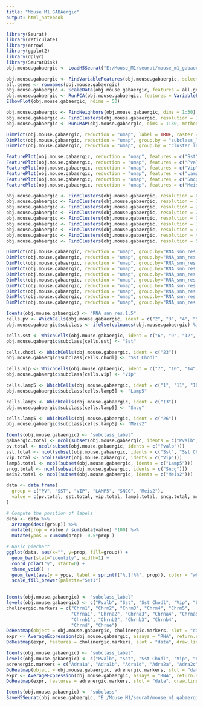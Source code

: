 ```yaml
---
title: "Mouse M1 GABAergic"
output: html_notebook
---
```


```r

library(Seurat)
library(reticulate)
library(arrow)
library(ggplot2)
library(dplyr)
library(SeuratDisk)
obj.mouse.gabaergic <- LoadH5Seurat("E:/Mouse_M1/seurat/mouse_m1_gabaergic.h5Seurat")

```


```r

obj.mouse.gabaergic <- FindVariableFeatures(obj.mouse.gabaergic, selection.method = "vst", nfeatures = 3000)
all.genes <- rownames(obj.mouse.gabaergic)
obj.mouse.gabaergic <- ScaleData(obj.mouse.gabaergic, features = all.genes)
obj.mouse.gabaergic <- RunPCA(obj.mouse.gabaergic, features = VariableFeatures(object = obj.mouse.gabaergic))
ElbowPlot(obj.mouse.gabaergic, ndims = 50)

```


```r

obj.mouse.gabaergic <- FindNeighbors(obj.mouse.gabaergic, dims = 1:30)
obj.mouse.gabaergic <- FindClusters(obj.mouse.gabaergic, resolution = 1, algorithm = 4, method = "igraph")
obj.mouse.gabaergic <- RunUMAP(obj.mouse.gabaergic, dims = 1:30, method="umap-learn")

```


```r

DimPlot(obj.mouse.gabaergic, reduction = "umap", label = TRUE, raster = FALSE) + NoLegend() + xlim(-15, 15) + ylim(-15, 15) + coord_equal()
DimPlot(obj.mouse.gabaergic, reduction = "umap", group.by = "subclass_label", label = TRUE, label.size = 4, raster = FALSE) + NoLegend()  + xlim(-15, 12) + ylim(-15, 15) + coord_equal()
DimPlot(obj.mouse.gabaergic, reduction = "umap", group.by = "cluster_label", label = TRUE, label.size = 2,raster = FALSE) + NoLegend()  + xlim(-15, 15) + ylim(-15, 15) + coord_equal()

```


```r

FeaturePlot(obj.mouse.gabaergic, reduction = "umap", features = c("Sst")) + xlim(-15, 15) + ylim(-15, 15) + coord_equal()
FeaturePlot(obj.mouse.gabaergic, reduction = "umap", features = c("Pvalb")) + xlim(-15, 15) + ylim(-15, 15) + coord_equal()
FeaturePlot(obj.mouse.gabaergic, reduction = "umap", features = c("Vip")) + xlim(-15, 15) + ylim(-15, 15) + coord_equal()
FeaturePlot(obj.mouse.gabaergic, reduction = "umap", features = c("Lamp5")) + xlim(-15, 15) + ylim(-15, 15) + coord_equal()
FeaturePlot(obj.mouse.gabaergic, reduction = "umap", features = c("Sncg")) + xlim(-15, 15) + ylim(-15, 15) + coord_equal()
FeaturePlot(obj.mouse.gabaergic, reduction = "umap", features = c("Meis2")) + xlim(-15, 15) + ylim(-15, 15) + coord_equal()

```


```r

obj.mouse.gabaergic <- FindClusters(obj.mouse.gabaergic, resolution = 0.5, algorithm = 4, method = "igraph")
obj.mouse.gabaergic <- FindClusters(obj.mouse.gabaergic, resolution = 1.5, algorithm = 4, method = "igraph")
obj.mouse.gabaergic <- FindClusters(obj.mouse.gabaergic, resolution = 2, algorithm = 4, method = "igraph")
obj.mouse.gabaergic <- FindClusters(obj.mouse.gabaergic, resolution = 2.5, algorithm = 4, method = "igraph")
obj.mouse.gabaergic <- FindClusters(obj.mouse.gabaergic, resolution = 3, algorithm = 4, method = "igraph")
obj.mouse.gabaergic <- FindClusters(obj.mouse.gabaergic, resolution = 3.5, algorithm = 4, method = "igraph")
obj.mouse.gabaergic <- FindClusters(obj.mouse.gabaergic, resolution = 4, algorithm = 4, method = "igraph")
obj.mouse.gabaergic <- FindClusters(obj.mouse.gabaergic, resolution = 4.5, algorithm = 4, method = "igraph")
obj.mouse.gabaergic <- FindClusters(obj.mouse.gabaergic, resolution = 5, algorithm = 4, method = "igraph")

```


```r

DimPlot(obj.mouse.gabaergic, reduction = "umap", group.by="RNA_snn_res.0.5", label = TRUE, raster = FALSE) + NoLegend() + xlim(-15, 15) + ylim(-15, 15) + coord_equal()
DimPlot(obj.mouse.gabaergic, reduction = "umap", group.by="RNA_snn_res.1", label = TRUE, raster = FALSE) + NoLegend() + xlim(-15, 15) + ylim(-15, 15) + coord_equal()
DimPlot(obj.mouse.gabaergic, reduction = "umap", group.by="RNA_snn_res.1.5", label = TRUE, raster = FALSE) + NoLegend() + xlim(-15, 15) + ylim(-15, 15) + coord_equal()
DimPlot(obj.mouse.gabaergic, reduction = "umap", group.by="RNA_snn_res.2", label = TRUE, raster = FALSE) + NoLegend() + xlim(-15, 15) + ylim(-15, 15) + coord_equal()
DimPlot(obj.mouse.gabaergic, reduction = "umap", group.by="RNA_snn_res.2.5", label = TRUE, raster = FALSE) + NoLegend() + xlim(-15, 15) + ylim(-15, 15) + coord_equal()
DimPlot(obj.mouse.gabaergic, reduction = "umap", group.by="RNA_snn_res.3", label = TRUE, raster = FALSE) + NoLegend() + xlim(-15, 15) + ylim(-15, 15) + coord_equal()
DimPlot(obj.mouse.gabaergic, reduction = "umap", group.by="RNA_snn_res.3.5", label = TRUE, raster = FALSE) + NoLegend() + xlim(-15, 15) + ylim(-15, 15) + coord_equal()
DimPlot(obj.mouse.gabaergic, reduction = "umap", group.by="RNA_snn_res.4", label = TRUE, raster = FALSE) + NoLegend() + xlim(-15, 15) + ylim(-15, 15) + coord_equal()
DimPlot(obj.mouse.gabaergic, reduction = "umap", group.by="RNA_snn_res.4.5", label = TRUE, raster = FALSE) + NoLegend() + xlim(-15, 15) + ylim(-15, 15) + coord_equal()
DimPlot(obj.mouse.gabaergic, reduction = "umap", group.by="RNA_snn_res.5", label = TRUE, raster = FALSE) + NoLegend() + xlim(-15, 15) + ylim(-15, 15) + coord_equal()

```


```r

Idents(obj.mouse.gabaergic) <- "RNA_snn_res.1.5"
cells.pv <- WhichCells(obj.mouse.gabaergic, ident = c("2", "3", "4", "5", "8", "20", "21", "24"))
obj.mouse.gabaergic$subclass <- ifelse(colnames(obj.mouse.gabaergic) %in% cells.pv, "Pvalb", "ambiguous")

cells.sst <- WhichCells(obj.mouse.gabaergic, ident = c("6", "9", "12", "15", "16", "17"))
obj.mouse.gabaergic$subclass[cells.sst] <- "Sst"

cells.chodl <- WhichCells(obj.mouse.gabaergic, ident = c("23"))
obj.mouse.gabaergic$subclass[cells.chodl] <- "Sst Chodl"

cells.vip <- WhichCells(obj.mouse.gabaergic, ident = c("7", "10", "14", "19", "22"))
obj.mouse.gabaergic$subclass[cells.vip] <- "Vip"

cells.lamp5 <- WhichCells(obj.mouse.gabaergic, ident = c("1", "11", "18", "25"))
obj.mouse.gabaergic$subclass[cells.lamp5] <- "Lamp5"

cells.lamp5 <- WhichCells(obj.mouse.gabaergic, ident = c("13"))
obj.mouse.gabaergic$subclass[cells.lamp5] <- "Sncg"

cells.lamp5 <- WhichCells(obj.mouse.gabaergic, ident = c("26"))
obj.mouse.gabaergic$subclass[cells.lamp5] <- "Meis2"

```


```r

Idents(obj.mouse.gabaergic) <- "subclass_label"
gabaergic.total <- ncol(subset(obj.mouse.gabaergic, idents = c("Pvalb", "Sst", "Sst Chodl", "Vip", "Lamp5", "Sncg", "Meis2")))
pv.total <- ncol(subset(obj.mouse.gabaergic, idents = c("Pvalb")))
sst.total <- ncol(subset(obj.mouse.gabaergic, idents = c("Sst", "Sst Chodl")))
vip.total <- ncol(subset(obj.mouse.gabaergic, idents = c("Vip")))
lamp5.total <- ncol(subset(obj.mouse.gabaergic, idents = c("Lamp5")))
sncg.total <- ncol(subset(obj.mouse.gabaergic, idents = c("Sncg")))
meis2.total <- ncol(subset(obj.mouse.gabaergic, idents = c("Meis2")))

data <- data.frame(
  group = c("PV", "SST", "VIP", "LAMP5", "SNCG", "Meis2"),
  value = c(pv.total, sst.total, vip.total, lamp5.total, sncg.total, meis2.total)
)

# Compute the position of labels
data <- data %>% 
  arrange(desc(group)) %>%
  mutate(prop = value / sum(data$value) *100) %>%
  mutate(ypos = cumsum(prop)- 0.5*prop )

# Basic piechart
ggplot(data, aes(x="", y=prop, fill=group)) +
  geom_bar(stat="identity", width=1) +
  coord_polar("y", start=0) +
  theme_void() + 
  geom_text(aes(y = ypos, label = sprintf("%.1f%%", prop)), color = "white", size=5) +
  scale_fill_brewer(palette="Set1")
 
```


```r

Idents(obj.mouse.gabaergic) <- "subclass_label"
levels(obj.mouse.gabaergic) <- c("Pvalb", "Sst", "Sst Chodl", "Vip", "Lamp5", "Sncg", "Meis2")
cholinergic.markers = c("Chrm1", "Chrm2", "Chrm3", "Chrm4", "Chrm5", 
                        "Chrna1", "Chrna2", "Chrna3", "Chrna4", "Chrna5", "Chrna6", "Chrna7", "Chrna10", 
                        "Chrnb1", "Chrnb2", "Chrnb3", "Chrnb4", 
                        "Chrnd", "Chrne")
DoHeatmap(object = obj.mouse.gabaergic, cholinergic.markers, slot = "data") + scale_fill_gradientn(colors = c("white", "red")) + theme(text = element_text(size = 10))
expr <- AverageExpression(obj.mouse.gabaergic, assays = "RNA", return.seurat = TRUE, features = cholinergic.markers)
DoHeatmap(expr, features = cholinergic.markers, slot = "data", draw.lines = FALSE, size = 3) + scale_fill_gradientn(colors = magma(100), limits = c(0, 3)) + theme(text = element_text(size = 10))

```

```r

Idents(obj.mouse.gabaergic) <- "subclass_label"
levels(obj.mouse.gabaergic) <- c("Pvalb", "Sst", "Sst Chodl", "Vip", "Lamp5", "Sncg", "Meis2")
adrenergic.markers = c("Adra1a", "Adra1b", "Adra1d", "Adra2a", "Adra2c", "Adrb1", "Adrb2", "Adrb3")
DoHeatmap(object = obj.mouse.gabaergic, adrenergic.markers, slot = "data") + scale_fill_gradientn(colors = c("white", "red")) + theme(text = element_text(size = 10))
expr <- AverageExpression(obj.mouse.gabaergic, assays = "RNA", return.seurat = TRUE, features = adrenergic.markers)
DoHeatmap(expr, features = adrenergic.markers, slot = "data", draw.lines = FALSE, size = 3) + scale_fill_gradientn(colors = magma(100), limits = c(0, 3)) + theme(text = element_text(size = 10))

```


```r

Idents(obj.mouse.gabaergic) <- "subclass"
SaveH5Seurat(obj.mouse.gabaergic, "E:/Mouse_M1/seurat/mouse_m1_gabaergic.h5seurat", overwrite = TRUE, verbose = TRUE)

```

